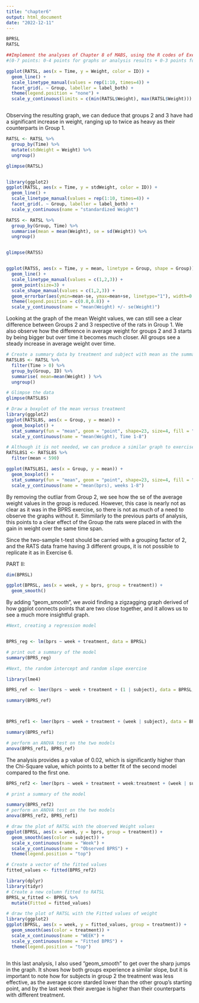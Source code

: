 ```yaml
---
title: "chapter6"
output: html_document
date: "2022-12-11"
---
```


```r

BPRSL
RATSL

##Implement the analyses of Chapter 8 of MABS, using the R codes of Exercise Set 6: Meet and Repeat: PART I but using the RATS data (from Chapter 9 and Meet and Repeat: PART II).
#(0-7 points: 0-4 points for graphs or analysis results + 0-3 points for their interpretations)

ggplot(RATSL, aes(x = Time, y = Weight, color = ID)) +
  geom_line() +
  scale_linetype_manual(values = rep(1:10, times=4)) +
  facet_grid(. ~ Group, labeller = label_both) +
  theme(legend.position = "none") + 
  scale_y_continuous(limits = c(min(RATSL$Weight), max(RATSL$Weight)))



```
Observing the resulting graph, we can deduce that groups 2 and 3 have had a significant increase in weight, ranging up to twice as heavy as their counterparts in Group 1.

```r


RATSL <- RATSL %>%
  group_by(Time) %>%
  mutate(stdWeight = Weight) %>%
  ungroup()

glimpse(RATSL)


library(ggplot2)
ggplot(RATSL, aes(x = Time, y = stdWeight, color = ID)) +
  geom_line() +
  scale_linetype_manual(values = rep(1:10, times=4)) +
  facet_grid(. ~ Group, labeller = label_both) +
  scale_y_continuous(name = "standardized Weight")
```





```r

RATSS <- RATSL %>%
  group_by(Group, Time) %>%
  summarise(mean = mean(Weight), se = sd(Weight)) %>%
  ungroup()


glimpse(RATSS)


ggplot(RATSS, aes(x = Time, y = mean, linetype = Group, shape = Group)) +
  geom_line() +
  scale_linetype_manual(values = c(1,2,3)) +
  geom_point(size=3) +
  scale_shape_manual(values = c(1,2,3)) +
  geom_errorbar(aes(ymin=mean-se, ymax=mean+se, linetype="1"), width=0.3) +
  theme(legend.position = c(0.8,0.8)) +
  scale_y_continuous(name = "mean(Weight) +/- se(Weight)")


```
Looking at the graph of the mean Weight values, we can still see a clear difference between Groups 2 and 3 respective of the rats in Group 1. We also observe how the difference in average weight for groups 2 and 3 starts by being bigger but over time it becomes much closer. All groups see a steady increase in average weight over time.


```r
# Create a summary data by treatment and subject with mean as the summary variable (ignoring baseline week 0)
RATSL8S <- RATSL %>%
  filter(Time > 0) %>%
  group_by(Group, ID) %>%
  summarise( mean=mean(Weight) ) %>%
  ungroup()

# Glimpse the data
glimpse(RATSL8S)

# Draw a boxplot of the mean versus treatment
library(ggplot2)
ggplot(RATSL8S, aes(x = Group, y = mean)) +
  geom_boxplot() +
  stat_summary(fun = "mean", geom = "point", shape=23, size=4, fill = "white") +
  scale_y_continuous(name = "mean(Weight), Time 1-8")

# Although it is not needed, we can produce a similar graph to exercise 6 by filtering the outlier with significantly more weight in Group 2
RATSL8S1 <- RATSL8S %>%
  filter(mean < 590) 

ggplot(RATSL8S1, aes(x = Group, y = mean)) +
  geom_boxplot() +
  stat_summary(fun = "mean", geom = "point", shape=23, size=4, fill = "white") +
  scale_y_continuous(name = "mean(bprs), weeks 1-8")
```

By removing the outliar from Group 2, we see how the se of the average weight values in the group is reduced. However, this case is nearly not as clear as it was in the BPRS exercise, so there is not as much of a need to observe the graphs without it.
Simmilarly to the previous parts of analysis, this points to a clear effect of the Group the rats were placed in with the gain in weight over the same time span.

Since the two-sample t-test should be carried with a grouping factor of 2, and the RATS data frame having 3 different groups, it is not possible to replicate it as in Exercise 6.


PART II:

```r
dim(BPRSL)

ggplot(BPRSL, aes(x = week, y = bprs, group = treatment)) +
  geom_smooth()
```
By adding "geom_smooth", we avoid finding a zigzagging graph derived of how ggplot connects points that are two close together, and it allows us to see a much more insightful graph.


```r

#Next, creating a regression model


BPRS_reg <- lm(bprs ~ week + treatment, data = BPRSL)

# print out a summary of the model
summary(BPRS_reg)
```


```r
#Next, the random intercept and random slope exercise

library(lme4)

BPRS_ref <- lmer(bprs ~ week + treatment + (1 | subject), data = BPRSL, REML = FALSE)

summary(BPRS_ref)



BPRS_ref1 <- lmer(bprs ~ week + treatment + (week | subject), data = BPRSL, REML = FALSE)

summary(BPRS_ref1)

# perform an ANOVA test on the two models
anova(BPRS_ref1, BPRS_ref)

```
The analysis provides a p value of 0.02, which is significantly higher than the Chi-Square value, which points to a better fit of the second model compared to the first one.



```r

BPRS_ref2 <- lmer(bprs ~ week + treatment + week:treatment + (week | subject), data = BPRSL, REML = FALSE)

# print a summary of the model

summary(BPRS_ref2)
# perform an ANOVA test on the two models
anova(BPRS_ref2, BPRS_ref1)

# draw the plot of RATSL with the observed Weight values
ggplot(BPRSL, aes(x = week, y = bprs, group = treatment)) +
  geom_smooth(aes(color = subject)) +
  scale_x_continuous(name = "Week") +
  scale_y_continuous(name = "Observed BPRS") +
  theme(legend.position = "top")

# Create a vector of the fitted values
fitted_values <- fitted(BPRS_ref2)

library(dplyr)
library(tidyr)
# Create a new column fitted to RATSL
BPRSL_w_fitted <- BPRSL %>%
  mutate(Fitted = fitted_values)

# draw the plot of RATSL with the Fitted values of weight
library(ggplot2)
ggplot(BPRSL, aes(x = week, y = fitted_values, group = treatment)) +
  geom_smooth(aes(color = treatment)) +
  scale_x_continuous(name = "WEEK") +
  scale_y_continuous(name = "Fitted BPRS") +
  theme(legend.position = "top")



```

In this last analysis, I also used "geom_smooth" to get over the sharp jumps in the graph. It shows how both groups experience a similar slope, but it is important to note how for subjects in group 2 the treatment was less effective, as the average score starded lower than the other group's starting point, and by the last week their avergae is higher than their counterparts with different treatment.


